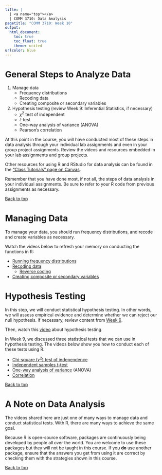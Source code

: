 ---
title: |
  | <a name="top"></a>
  | COMM 3710: Data Analysis
pagetitle: "COMM 3710: Week 10"
output:
  html_document:
    toc: true
    toc_float: true
    theme: united
urlcolor: blue
---

# General Steps to Analyze Data
1. Manage data
   - Frequency distributions
   - Recoding data
   - Creating composite or secondary variables
2. Hypothesis testing (review Week 9: Inferential Statistics, if necessary)
   - $\chi^2$ test of independent
   - $t$-test
   - One-way analysis of variance (ANOVA)
   - Pearson's correlation

At this point in the course, you will have conducted most of these steps in data analysis through your individual lab assignments and even in your group project assignments. Review the videos and resources embedded in your lab assignments and group projects.

Other resources for using R and RStudio for data analysis can be found in the ["Class Tutorials" page on Canvas](https://utah.instructure.com/courses/685329/pages/class-tutorials?module_item_id=14240062).

Remember that you have done most, if not all, the steps of data analysis in your individual assignments. Be sure to refer to your R code from previous assignments as necessary.

<a href="#top">Back to top</a>

# Managing Data
To manage your data, you should run frequency distributions, and recode and create variables as necessary.

Watch the videos below to refresh your memory on conducting the functions in R:

- [Running frequency distributions](https://youtu.be/Dbj_l1PRIjA?t=697)
- [Recoding data](https://youtu.be/b9Bh3K5bi0I)
   - [Reverse coding](https://youtu.be/b9Bh3K5bi0I?t=725)
- [Creating composite or secondary variables](https://youtu.be/b9Bh3K5bi0I?t=994)


# Hypothesis Testing
In this step, we will conduct statistical hypothesis testing. In other words, we will assess empirical evidence and determine whether we can reject our null hypothesis. If necessary, review content from [Week 9](https://yesuncomm.github.io/comm3710/week9.html).

Then, watch this [video](https://youtu.be/08uylSp-CuI) about hypothesis testing.

In Week 9, we discussed three statistical tests that we can use in hypothesis testing. The videos below show you how to conduct each of these tests using R.

- [Chi-square ($\chi^2$) test of independence](https://youtu.be/Dnlp9vswwEk)
- [Independent samples $t$-test](https://youtu.be/ANMuuq502rE?t=416)
- [One-way analysis of variance](https://youtu.be/2uQCUBtqCfM) (ANOVA)
- [Correlation](https://youtu.be/lf4HfHx2ASs)

<a href="#top">Back to top</a>

# A Note on Data Analysis
The videos shared here are just one of many ways to manage data and conduct statistical tests. With R, there are many ways to achieve the same goal.

Because R is open-source software, packages are continuously being developed by people all over the world. You are welcome to use these packages but they will not be taught in this course. If you **do** use another package, ensure that the answers you get from using it are correct by checking them with the strategies shown in this course.

<a href="#top">Back to top</a>